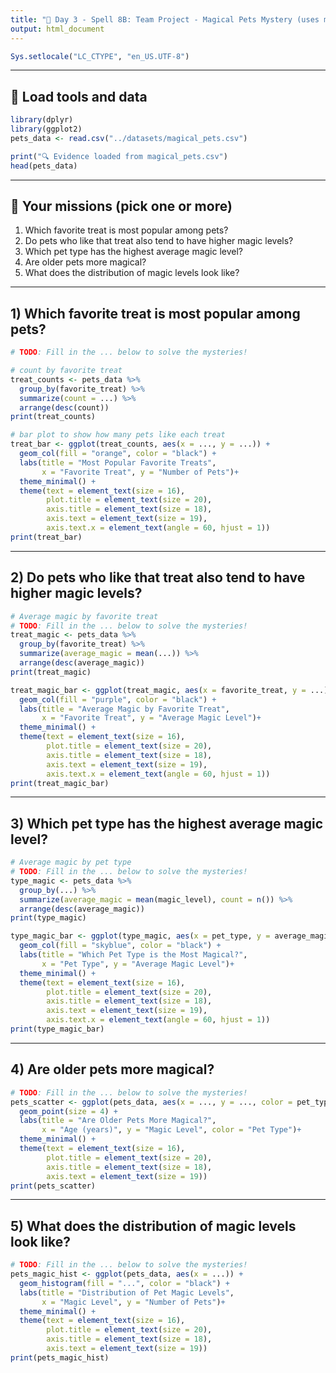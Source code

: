 ```yaml
---
title: "🔮 Day 3 - Spell 8B: Team Project - Magical Pets Mystery (uses magical_pets.csv)"
output: html_document
---
```


```r
Sys.setlocale("LC_CTYPE", "en_US.UTF-8")
```

---

## 🧰 Load tools and data

```r
library(dplyr)
library(ggplot2)
pets_data <- read.csv("../datasets/magical_pets.csv")

print("🔍 Evidence loaded from magical_pets.csv")
head(pets_data)
```

---

## 🎯 Your missions (pick one or more)
1) Which favorite treat is most popular among pets?
2) Do pets who like that treat also tend to have higher magic levels?
3) Which pet type has the highest average magic level?
4) Are older pets more magical?
5) What does the distribution of magic levels look like?

---

## 1) Which favorite treat is most popular among pets?

```r
# TODO: Fill in the ... below to solve the mysteries!

# count by favorite treat
treat_counts <- pets_data %>%
  group_by(favorite_treat) %>%
  summarize(count = ...) %>%
  arrange(desc(count))
print(treat_counts)

# bar plot to show how many pets like each treat
treat_bar <- ggplot(treat_counts, aes(x = ..., y = ...)) +
  geom_col(fill = "orange", color = "black") +
  labs(title = "Most Popular Favorite Treats",
       x = "Favorite Treat", y = "Number of Pets")+
  theme_minimal() +
  theme(text = element_text(size = 16),
        plot.title = element_text(size = 20),
        axis.title = element_text(size = 18),
        axis.text = element_text(size = 19),
        axis.text.x = element_text(angle = 60, hjust = 1))
print(treat_bar)
```

---

## 2) Do pets who like that treat also tend to have higher magic levels?

```r
# Average magic by favorite treat 
# TODO: Fill in the ... below to solve the mysteries!
treat_magic <- pets_data %>%
  group_by(favorite_treat) %>%
  summarize(average_magic = mean(...)) %>%
  arrange(desc(average_magic))
print(treat_magic)

treat_magic_bar <- ggplot(treat_magic, aes(x = favorite_treat, y = ...)) +
  geom_col(fill = "purple", color = "black") +
  labs(title = "Average Magic by Favorite Treat",
       x = "Favorite Treat", y = "Average Magic Level")+
  theme_minimal() +
  theme(text = element_text(size = 16),
        plot.title = element_text(size = 20),
        axis.title = element_text(size = 18),
        axis.text = element_text(size = 19),
        axis.text.x = element_text(angle = 60, hjust = 1))
print(treat_magic_bar)
```

---

## 3) Which pet type has the highest average magic level?

```r
# Average magic by pet type 
# TODO: Fill in the ... below to solve the mysteries!
type_magic <- pets_data %>%
  group_by(...) %>%
  summarize(average_magic = mean(magic_level), count = n()) %>%
  arrange(desc(average_magic))
print(type_magic)

type_magic_bar <- ggplot(type_magic, aes(x = pet_type, y = average_magic)) +
  geom_col(fill = "skyblue", color = "black") +
  labs(title = "Which Pet Type is the Most Magical?",
       x = "Pet Type", y = "Average Magic Level")+
  theme_minimal() +
  theme(text = element_text(size = 16),
        plot.title = element_text(size = 20),
        axis.title = element_text(size = 18),
        axis.text = element_text(size = 19),
        axis.text.x = element_text(angle = 60, hjust = 1))
print(type_magic_bar)
```

---

## 4) Are older pets more magical?

```r
# TODO: Fill in the ... below to solve the mysteries!
pets_scatter <- ggplot(pets_data, aes(x = ..., y = ..., color = pet_type)) +
  geom_point(size = 4) +
  labs(title = "Are Older Pets More Magical?",
       x = "Age (years)", y = "Magic Level", color = "Pet Type")+
  theme_minimal() +
  theme(text = element_text(size = 16),
        plot.title = element_text(size = 20),
        axis.title = element_text(size = 18),
        axis.text = element_text(size = 19))
print(pets_scatter)
```

---

## 5) What does the distribution of magic levels look like?

```r
# TODO: Fill in the ... below to solve the mysteries!
pets_magic_hist <- ggplot(pets_data, aes(x = ...)) +
  geom_histogram(fill = "...", color = "black") +
  labs(title = "Distribution of Pet Magic Levels",
       x = "Magic Level", y = "Number of Pets")+
  theme_minimal() +
  theme(text = element_text(size = 16),
        plot.title = element_text(size = 20),
        axis.title = element_text(size = 18),
        axis.text = element_text(size = 19))
print(pets_magic_hist)
```
